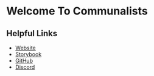 
<Meta title="Welcome To Communalists" />

# Welcome To Communalists

## Helpful Links
- [Website](https://communalists.org/)
- [Storybook](https://communalists-storybook.vercel.app/)
- [GitHub](https://github.com/jadeallencook/communalists)
- [Discord](https://discord.gg/zEyDZz3q)